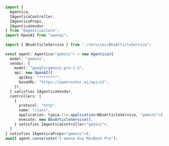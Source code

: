 ```typescript filename="src/main.gemini.ts" showLineNumbers {13-19, 24}
import { 
  Agentica,
  IAgenticaController,
  IAgenticaProps,
  IAgenticaVendor
} from "@agentica/core";
import OpenAI from "openai";
 
import { BbsArticleService } from "./services/BbsArticleService";
 
const agent: Agentica<"gemini"> = new Agentica({
  model: "gemini",
  vendor: {
    model: "google/gemini-pro-1.5",
    api: new OpenAI({
      apiKey: "********",
      baseURL: "https://openrouter.ai/api/v1",
    }),
  } satisfies IAgenticaVendor,
  controllers: [
    {
      protocol: "http",
      name: "class",
      application: typia.llm.application<BbsArticleService, "gemini">(),
      execute: new BbsArticleService(),
    } satisfies IAgenticaController<"gemini">,
  ]
} satisfies IAgenticaProps<"gemini">);
await agent.conversate("I wanna buy MacBook Pro");
```